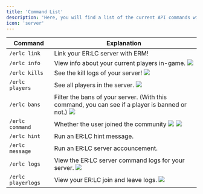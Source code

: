 ```yaml
---
title: 'Command List'
description: 'Here, you will find a list of the current API commands with a short description of what they do!'
icon: 'server'
---
```


<apiWarning/>

| Command            | Explanation                           |
| ------------------ | ------------------------------------- |
| `/erlc link`       | Link your ER:LC server with ERM!           |
| `/erlc info`       | View info about your current players in-game. <Frame><img src="../images/api/commandlist/erlcinfo.png" /></Frame>  |
| `/erlc kills`      | See the kill logs of your server! <Frame><img src="../images/api/commandlist/erlckills.png" /></Frame> |
| `/erlc players`    | See all players in the server. <Frame><img src="../images/api/commandlist/erlcplayers.png" /></Frame> |
| `/erlc bans`       | Filter the bans of your server. (With this command, you can see if a player is banned or not.) <Frame><img src="../images/api/commandlist/erlcbans.png" /></Frame> |
| `/erlc command`    | Whether the user joined the community <Frame><img src="../images/api/commandlist/erlccommand.png" /></Frame> <Frame><img src="../images/api/commandlist/erlccommand2.png" /></Frame> |
| `/erlc hint`       | Run an ER:LC hint message. |
| `/erlc message`    | Run an ER:LC server accouncement. |
| `/erlc logs`       | View the ER:LC server command logs for your server. <Frame><img src="../images/api/commandlist/erlclogs.png" /></Frame> |
| `/erlc playerlogs` | View your ER:LC join and leave logs. <Frame><img src="../images/api/commandlist/erlcplayerlogs.png" /></Frame> |

